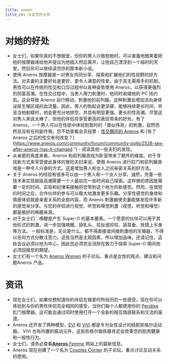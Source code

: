 ```yaml
---
title: women
title_cn: 与女性的关系
---
```


# 对她的好处

-   女士们，如果你真的不想做爱，但你的男人兴致勃勃时，可以害羞地微笑着把他的按摩器递给他并提议为他插入然后离开，让他自己漂浮到一个临时的天堂，然后你可以继续读完你的那本新小说。
-   使用 Aneros 按摩器是一对男女共同分享、探索和扩展他们的性视野的好方法。对夫妻的主要好处是更好、更令人满意的性爱。由于其无需用手的机制，男性可以在传统的性交和口交过程中以各种姿势使用 Aneros，以获得更强烈的阴茎高潮。在性交过程中，当男人用力刺激时，他同时收缩他的 PC 括约肌。这会导致 Aneros 自行移动，刺激他的前列腺。这种刺激会增加流向身体泌尿生殖区域的血流量。因此，男人的勃起会更坚硬，能够持续更长时间，并且当他射精时，他会更充分地排空，并具有明显更强、更长的性高潮。尽管这对男人来说太棒了，但他的伴侣将享受更高的表现带来的好处。有了 Aneros，一个男人可以在性欲中体验到暂时的「类似伟哥」的刺激，自然而然且没有任何副作用。您不妨查看会员投票 - [性交期间的 Aneros](https://www.aneros.com/community/forum/community-polls/2478-aneros-during-intercourse) 和 [有了 Aneros 之后的性交有何改变？](https://www.aneros.com/community/forum/community-polls/2528-sex-after-aneros-has-it-changed ") - 阅读其他一些夫妇的发现。
-   从亲密的角度来看，Aneros 和前列腺游戏为卧室带来了额外的维度。对于寻找新方式来享受彼此身体的冒险夫妇来说，使用 Aneros 进行肛门和前列腺游戏是一种令人兴奋的方式。这是增加男人和女人之间亲密关系的好方法。
-   关于 Aneros 的经验有很多可以由一个男人和一个女人分享。诚然，完善一些技术来实现超级高潮需要一个人最初花一些时间自己探索。这样做的原因是需要一定的时间、实验和纪律来接触将您带到这个地方的新感觉。然而，在很短的时间之后，合作伙伴的参与可以极大地激发更多乐趣。分享性感觉的身体和情感体验就是亲密关系的全部内容，而 Aneros 刺激器使夫妻能够发现许多新的感觉来分享。与您的伴侣进行视觉、听觉和嗅觉刺激（视觉、听觉和嗅觉）都是极好的唤醒来源。
-   对于女士们：唤醒是产生 Super-O 的基本要素。一个愿意的伙伴可以用于其他形式的刺激，进一步加强唤醒。舔乳头、拉扯或咬咬、舔耳垂、抚摸上半身等方法。 一般标准是，无论是什么，都不得直接或间接刺激他的生殖器，不得以任何方式分散注意力。这些当然是主观因素，所以增加品味。还请记住，这些会议必须以他为中心，因此您必须完全消除在致力于探索 Super-O 期间他必须回报您的期望。
-   女士们有一个名为 [Aneros Women](https://www.aneros.com/community/aneros-women/) 的子论坛，重点是女性的观点、建议和问题Aneros 产品。

# 资讯

-   现在女士们，如果你想知道你的伴侣在做爱时所经历的一些感受，现在你可以体验到与你的男性伴侣完全相同的感受，当你们每个人都使用你的 [Peridise](https://www.aneros.com/peridise-2pk.html) 肛门按摩器。这可能会通过同时使用打开一个全新的相互情感联系和交流的渠道。
-   Aneros 还开发了两种模型，[EVI](https://www.aneros.com/evi.html) 和 [ViVi](https://www.aneros.com/vivi.html) 都是专为女性设计的硅胶凯格尔运动器。 ViVi 也有内置的振动元件。这些凯格尔锻炼器肯定会改善您的肌肉健康和一般性行为。
-   女士们，请务必查看[**Aneros** *Femme*](https://www.anerosfemme.com) 网站上的最新信息。
-   Aneros 现在创建了一个名为 [Couples Corner](https://www.aneros.com/community/couples-corner/) 的子论坛，重点讨论互动关系的使用。
